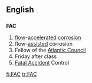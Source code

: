 {{see|fac}}
==English==
==={{initialism}}===
'''FAC'''

#[[flow]]-[[accelerated]] [[corrosion]]
#flow-[[assisted]] corrosion
#Fellow of the [[Atlantic Council]]
#Friday after class
#[[Fatal Accident]] Control

[[fi:FAC]]
[[tr:FAC]]
